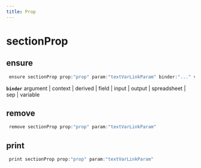 ```yaml
---
title: Prop
---
```


# sectionProp

## ensure

```js filename="Terminal" copy
 ensure sectionProp prop:"prop" param:"textVarLinkParam" binder:"..." value:"argBinderValue"
```

**`binder`**
argument | context | derived | field | input | output | spreadsheet | sep | variable


## remove

```js filename="Terminal" copy
 remove sectionProp prop:"prop" param:"textVarLinkParam"
```


## print

```js filename="Terminal" copy
 print sectionProp prop:"prop" param:"textVarLinkParam"
```


